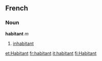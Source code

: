 ==French==
===Noun===
'''habitant''' ''m''
#[[inhabitant]]

[[et:Habitant]]
[[fr:habitant]]
[[it:habitant]]
[[fi:Habitant]]